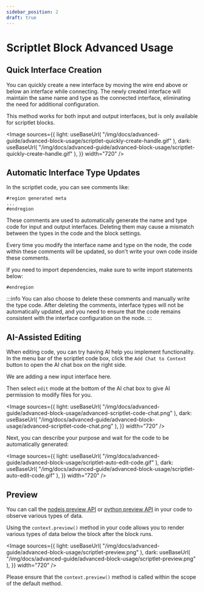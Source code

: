 ```yaml
---
sidebar_position: 2
draft: true
---
```



# Scriptlet Block Advanced Usage

## Quick Interface Creation

You can quickly create a new interface by moving the wire end above or below an interface while connecting. The newly created interface will maintain the same name and type as the connected interface, eliminating the need for additional configuration.

This method works for both input and output interfaces, but is only available for scriptlet blocks.

<Image
  sources={{
    light: useBaseUrl(
      "/img/docs/advanced-guide/advanced-block-usage/scriptlet-quickly-create-handle.gif"
    ),
    dark: useBaseUrl(
      "/img/docs/advanced-guide/advanced-block-usage/scriptlet-quickly-create-handle.gif"
    ),
  }}
  width="720"
/>

## Automatic Interface Type Updates

In the scriptlet code, you can see comments like:

```
#region generated meta
...
#endregion
```

These comments are used to automatically generate the name and type code for input and output interfaces. Deleting them may cause a mismatch between the types in the code and the block settings.

Every time you modify the interface name and type on the node, the code within these comments will be updated, so don't write your own code inside these comments.

If you need to import dependencies, make sure to write import statements below:

```
#endregion
```

:::info
You can also choose to delete these comments and manually write the type code. After deleting the comments, interface types will not be automatically updated, and you need to ensure that the code remains consistent with the interface configuration on the node.
:::

## AI-Assisted Editing

When editing code, you can try having AI help you implement functionality. In the menu bar of the scriptlet code box, click the `Add Chat to Context` button to open the AI chat box on the right side.

We are adding a new input interface here.

Then select `edit` mode at the bottom of the AI chat box to give AI permission to modify files for you.

<Image
  sources={{
    light: useBaseUrl(
      "/img/docs/advanced-guide/advanced-block-usage/advanced-scriptlet-code-chat.png"
    ),
    dark: useBaseUrl(
      "/img/docs/advanced-guide/advanced-block-usage/advanced-scriptlet-code-chat.png"
    ),
  }}
  width="720"
/>

Next, you can describe your purpose and wait for the code to be automatically generated:

<Image
  sources={{
    light: useBaseUrl(
      "/img/docs/advanced-guide/advanced-block-usage/scriptlet-auto-edit-code.gif"
    ),
    dark: useBaseUrl(
      "/img/docs/advanced-guide/advanced-block-usage/scriptlet-auto-edit-code.gif"
    ),
  }}
  width="720"
/>

## Preview

You can call the [nodejs preview API](/docs/workflow-engine/nodejs-sdk-api#3-contextpreview-types) or [python preview API](/docs/workflow-engine/python-sdk-api#3-contextpreview-类型) in your code to observe various types of data.

Using the `context.preview()` method in your code allows you to render various types of data below the block after the block runs.

<Image
  sources={{
    light: useBaseUrl(
      "/img/docs/advanced-guide/advanced-block-usage/scriptlet-preview.png"
    ),
    dark: useBaseUrl(
      "/img/docs/advanced-guide/advanced-block-usage/scriptlet-preview.png"
    ),
  }}
  width="720"
/>

Please ensure that the `context.preview()` method is called within the scope of the default method.
